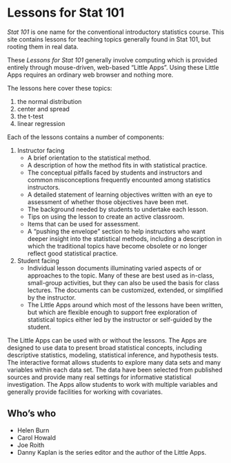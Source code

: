 # Lessons for Stat 101

*Stat 101* is one name for the conventional introductory statistics course. This site contains lessons for teaching topics generally found in Stat 101, but rooting them in real data. 

These *Lessons for Stat 101* generally involve computing which is provided entirely through mouse-driven, web-based "Little Apps". Using these Little Apps requires an ordinary web browser and nothing more.

The lessons here cover these topics:

#. the normal distribution
#. center and spread
#. the t-test
#. linear regression

Each of the lessons contains a number of components:

1. Instructor facing
    - A brief orientation to the statistical method.
    - A description of how the method fits in with statistical practice.
    - The conceptual pitfalls faced by students and instructors and common misconceptions frequently encounted among statistics instructors.
    - A detailed statement of learning objectives written with an eye to assessment of whether those objectives have been met.
    - The background needed by students to undertake each lesson.
    - Tips on using the lesson to create an active classroom.
    - Items that can be used for assessment.
    - A "pushing the envelope" section to help instructors who want deeper insight into the statistical methods, including a description in which the traditional topics have become obsolete or no longer reflect good statistical practice.
    

2. Student facing
    - Individual lesson documents illuminating varied aspects of or approaches to the topic. Many of these are best used as in-class, small-group activities, but they can also be used  the basis for class lectures. The documents can be customized, extended, or simplified by the instructor.
    - The Little Apps around which most of the lessons have been written, but which are flexible enough to support free exploration of statistical topics either led by the instructor or self-guided by the student.


The Little Apps can be used with or without the lessons. The Apps are designed to use data to present broad statistical concepts, including descriptive statistics, modeling, statistical inference, and hypothesis tests. The interactive format allows students to explore many data sets and many variables within each data set. The data have been selected from published sources and provide many real settings for informative statistical investigation. The Apps allow students to work with multiple variables and generally provide facilities for working with covariates. 























## Who's who

- Helen Burn
- Carol Howald
- Joe Roith
- Danny Kaplan is the series editor and the author of the Little Apps.